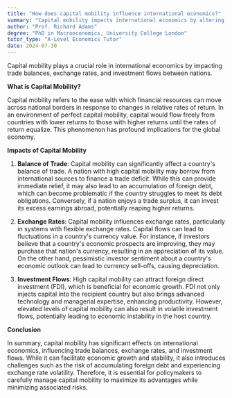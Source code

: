 ```yaml
---
title: "How does capital mobility influence international economics?"
summary: "Capital mobility impacts international economics by altering trade balances, influencing exchange rates, and affecting investment flows between nations. This dynamic shapes global economic relationships and financial stability."
author: "Prof. Richard Adams"
degree: "PhD in Macroeconomics, University College London"
tutor_type: "A-Level Economics Tutor"
date: 2024-07-30
---
```


Capital mobility plays a crucial role in international economics by impacting trade balances, exchange rates, and investment flows between nations.

**What is Capital Mobility?**

Capital mobility refers to the ease with which financial resources can move across national borders in response to changes in relative rates of return. In an environment of perfect capital mobility, capital would flow freely from countries with lower returns to those with higher returns until the rates of return equalize. This phenomenon has profound implications for the global economy.

**Impacts of Capital Mobility**

1. **Balance of Trade**: Capital mobility can significantly affect a country's balance of trade. A nation with high capital mobility may borrow from international sources to finance a trade deficit. While this can provide immediate relief, it may also lead to an accumulation of foreign debt, which can become problematic if the country struggles to meet its debt obligations. Conversely, if a nation enjoys a trade surplus, it can invest its excess earnings abroad, potentially reaping higher returns.

2. **Exchange Rates**: Capital mobility influences exchange rates, particularly in systems with flexible exchange rates. Capital flows can lead to fluctuations in a country's currency value. For instance, if investors believe that a country's economic prospects are improving, they may purchase that nation's currency, resulting in an appreciation of its value. On the other hand, pessimistic investor sentiment about a country's economic outlook can lead to currency sell-offs, causing depreciation.

3. **Investment Flows**: High capital mobility can attract foreign direct investment (FDI), which is beneficial for economic growth. FDI not only injects capital into the recipient country but also brings advanced technology and managerial expertise, enhancing productivity. However, elevated levels of capital mobility can also result in volatile investment flows, potentially leading to economic instability in the host country.

**Conclusion**

In summary, capital mobility has significant effects on international economics, influencing trade balances, exchange rates, and investment flows. While it can facilitate economic growth and stability, it also introduces challenges such as the risk of accumulating foreign debt and experiencing exchange rate volatility. Therefore, it is essential for policymakers to carefully manage capital mobility to maximize its advantages while minimizing associated risks.
    